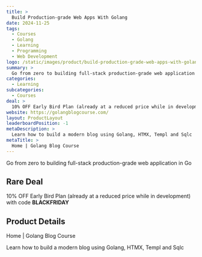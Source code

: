 ```yaml
---
title: >
  Build Production-grade Web Apps With Golang
date: 2024-11-25
tags:
  - Courses
  - Golang
  - Learning
  - Programming
  - Web Development
logo: /static/images/product/build-production-grade-web-apps-with-golang/logo.png
summary: >
  Go from zero to building full-stack production-grade web application in Go
categories:
  - Learning
subcategories:
  - Courses
deal: >
  10% OFF Early Bird Plan (already at a reduced price while in development) with code **BLACKFRIDAY**
website: https://golangblogcourse.com/
layout: ProductLayout
leaderboardPosition: -1
metaDescription: >
  Learn how to build a modern blog using Golang, HTMX, Templ and Sqlc
metaTitle: >
  Home | Golang Blog Course
---
```

Go from zero to building full-stack production-grade web application in Go

## Rare Deal

10% OFF Early Bird Plan (already at a reduced price while in development) with code **BLACKFRIDAY**

## Product Details

Home | Golang Blog Course

Learn how to build a modern blog using Golang, HTMX, Templ and Sqlc
